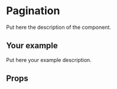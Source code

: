 
# Pagination

Put here the description of the component.

## Your example

Put here your example description.

<Canvas>
  <Story id="molecules-pagination--sample-pagination" />
</Canvas>

## Props

<ArgsTable story={ComponentStory} />
